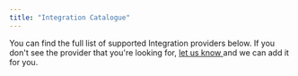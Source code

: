 ```yaml
---
title: "Integration Catalogue"
---
```


You can find the full list of supported Integration providers below. If you
don't see the provider that you're looking for,
[let us know ](https://roadmap.gocobalt.io)and we can add it for you.
